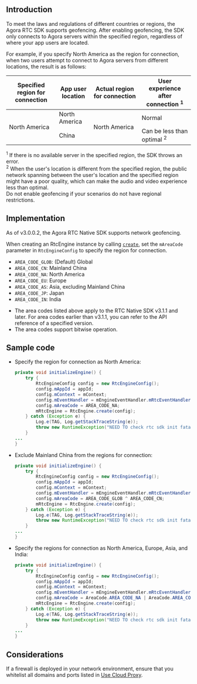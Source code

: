<PlatformWrapper platform="android">

## Introduction

To meet the laws and regulations of different countries or regions, the Agora RTC SDK supports geofencing. After enabling geofencing, the SDK only connects to Agora servers within the specified region, regardless of where your app users are located.

For example, if you specify North America as the region for connection, when two users attempt to connect to Agora servers from different locations, the result is as follows:

<table class="tg">
<thead>
  <tr>
    <th class="tg-ln2d">Specified region for connection</th>
    <th class="tg-ln2d">App user location</th>
    <th class="tg-ln2d">Actual region for connection </th>
		<th class="tg-ln2d">User experience after connection <sup>1</sup></th>
  </tr>
</thead>
<tbody>
  <tr>
    <td class="tg-6yr1" rowspan="2">North America</td>
    <td class="tg-6yr1">North America</td>
    <td class="tg-6yr1" rowspan="2">North America</td>
    <td class="tg-6yr1">Normal</td>
  </tr>
  <tr>
    <td class="tg-6yr1">China</td>
    <td class="tg-6yr1">Can be less than optimal <sup>2</sup></td>
  </tr>
</tbody>
</table>

<div class="alert info"> <sup>1</sup> If there is no available server in the specified region, the SDK throws an error.<br/><sup>2</sup> When the user's location is different from the specified region, the public network spanning between the user's location and the specified region might have a poor quality, which can make the audio and video experience less than optimal.</div>

<div class="alert note">Do not enable geofencing if your scenarios do not have regional restrictions.</div>

## Implementation

As of v3.0.0.2, the Agora RTC Native SDK supports network geofencing.

When creating an RtcEngine instance by calling [`create`](https://docs.agora.io/en/Interactive%20Broadcast/API%20Reference/java/classio_1_1agora_1_1rtc_1_1_rtc_engine.html#a45832a91b1051bc7641ccd8958288dba), set the `mAreaCode` parameter in `RtcEngineConfig` to specify the region for connection.

- `AREA_CODE_GLOB`: (Default) Global
- `AREA_CODE_CN`: Mainland China
- `AREA_CODE_NA`: North America
- `AREA_CODE_EU`: Europe
- `AREA_CODE_AS`: Asia, excluding Mainland China
- `AREA_CODE_JP`: Japan
- `AREA_CODE_IN`: India

<div class="alert note"><ul><li>The area codes listed above apply to the RTC Native SDK v3.1.1 and later. For area codes earlier than v3.1.1, you can refer to the API reference of a specified version.</li><li>The area codes support bitwise operation.</li></ul></div>

## Sample code

- Specify the region for connection as North America:

  ```java
  private void initializeEngine() {
      try {
          RtcEngineConfig config = new RtcEngineConfig();
          config.mAppId = appId;
          config.mContext = mContext;
          config.mEventHandler = mEngineEventHandler.mRtcEventHandler;
          config.mAreaCode = AREA_CODE_NA;
          mRtcEngine = RtcEngine.create(config);
      } catch (Exception e) {
          Log.e(TAG, Log.getStackTraceString(e));
          throw new RuntimeException("NEED TO check rtc sdk init fatal error\n" + Log.getStackTraceString(e));
      }
  ...
  }
  ```

- Exclude Mainland China from the regions for connection:

  ```java
  private void initializeEngine() {
      try {
          RtcEngineConfig config = new RtcEngineConfig();
          config.mAppId = appId;
          config.mContext = mContext;
          config.mEventHandler = mEngineEventHandler.mRtcEventHandler;
          config.mAreaCode = AREA_CODE_GLOB ^ AREA_CODE_CN;
          mRtcEngine = RtcEngine.create(config);
      } catch (Exception e) {
          Log.e(TAG, Log.getStackTraceString(e));
          throw new RuntimeException("NEED TO check rtc sdk init fatal error\n" + Log.getStackTraceString(e));
      }
  ...
  }
  ```

- Specify the regions for connection as North America, Europe, Asia, and India:

  ```java
  private void initializeEngine() {
      try {
          RtcEngineConfig config = new RtcEngineConfig();
          config.mAppId = appId;
          config.mContext = mContext;
          config.mEventHandler = mEngineEventHandler.mRtcEventHandler;
          config.mAreaCode = AreaCode.AREA_CODE_NA | AreaCode.AREA_CODE_EU | AreaCode.AREA_CODE_AS | AreaCode.AREA_CODE_IN;
          mRtcEngine = RtcEngine.create(config);
      } catch (Exception e) {
          Log.e(TAG, Log.getStackTraceString(e));
          throw new RuntimeException("NEED TO check rtc sdk init fatal error\n" + Log.getStackTraceString(e));
      }
  ...
  }
  ```

## Considerations

If a firewall is deployed in your network environment, ensure that you whitelist all domains and ports listed in [Use Cloud Proxy](../basic-features/use-cloud-proxy).

</PlatformWrapper>
